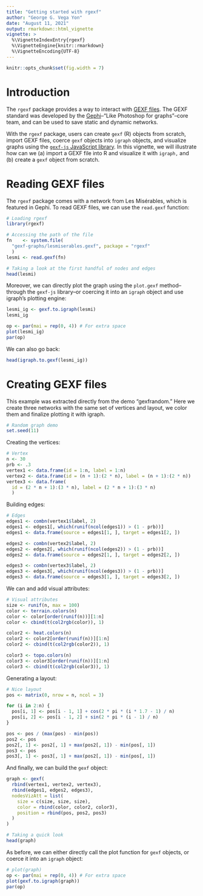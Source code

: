 ```yaml
---
title: "Getting started with rgexf"
author: "George G. Vega Yon"
date: "August 11, 2021"
output: rmarkdown::html_vignette
vignette: >
  %\VignetteIndexEntry{rgexf}
  %\VignetteEngine{knitr::rmarkdown}
  %\VignetteEncoding{UTF-8}
---
```


```r
knitr::opts_chunk$set(fig.width = 7)
```

# Introduction

The `rgexf` package provides a way to interact with [GEXF files](https://gephi.org/gexf/format/).
The GEXF standard was developed by the [Gephi](https://gephi.org/)--"Like Photoshop for graphs"--core team, 
and can be used to save static and dynamic networks.

With the `rgexf` package, users can create `gexf` (R) objects from scratch,
import GEXF files, coerce `gexf` objects into `igraph` objects, and
visualize graphs using the [`gexf-js` JavaScript library](https://github.com/raphv/gexf-js).
In this vignette, we will illustrate how can we (a) import a GEXF file into R
and visualize it with `igraph,` and (b) create a `gexf` object from scratch.

# Reading GEXF files

The `rgexf` package comes with a network from Les Misérables, which is
featured in Gephi. To read GEXF files, we can use the `read.gexf` function:

```r
# Loading rgexf
library(rgexf)

# Accessing the path of the file
fn    <- system.file(
  "gexf-graphs/lesmiserables.gexf", package = "rgexf"
  )
lesmi <- read.gexf(fn)

# Taking a look at the first handful of nodes and edges
head(lesmi)
```

Moreover, we can directly plot the graph using the `plot.gexf` method--through
the `gexf-js` library--or coercing it into an `igraph` object and use
igraph's plotting engine:

```r
lesmi_ig <- gexf.to.igraph(lesmi)
lesmi_ig

op <- par(mai = rep(0, 4)) # For extra space
plot(lesmi_ig)
par(op)
```

We can also go back:

```r
head(igraph.to.gexf(lesmi_ig))
```

# Creating GEXF files

This example was extracted directly from the demo "gexfrandom." Here
we create three networks with the same set of vertices and layout,
we color them and finalize plotting it with igraph.

```r
# Random graph demo
set.seed(11)
```

Creating the vertices:

```r
# Vertex
n <- 30
prb <- .3
vertex1 <- data.frame(id = 1:n, label = 1:n)
vertex2 <- data.frame(id = (n + 1):(2 * n), label = (n + 1):(2 * n))
vertex3 <- data.frame(
  id = (2 * n + 1):(3 * n), label = (2 * n + 1):(3 * n)
  )
```

Building edges:

```r
# Edges
edges1 <- combn(vertex1$label, 2)
edges1 <- edges1[, which(runif(ncol(edges1)) > (1 - prb))]
edges1 <- data.frame(source = edges1[1, ], target = edges1[2, ])

edges2 <- combn(vertex2$label, 2)
edges2 <- edges2[, which(runif(ncol(edges2)) > (1 - prb))]
edges2 <- data.frame(source = edges2[1, ], target = edges2[2, ])

edges3 <- combn(vertex3$label, 2)
edges3 <- edges3[, which(runif(ncol(edges3)) > (1 - prb))]
edges3 <- data.frame(source = edges3[1, ], target = edges3[2, ])
```

We can and add visual attributes:

```r
# Visual attributes
size <- runif(n, max = 100)
color <- terrain.colors(n)
color <- color[order(runif(n))][1:n]
color <- cbind(t(col2rgb(color)), 1)

color2 <- heat.colors(n)
color2 <- color2[order(runif(n))][1:n]
color2 <- cbind(t(col2rgb(color2)), 1)

color3 <- topo.colors(n)
color3 <- color3[order(runif(n))][1:n]
color3 <- cbind(t(col2rgb(color3)), 1)
```

Generating a layout:

```r
# Nice layout
pos <- matrix(0, nrow = n, ncol = 3)

for (i in 2:n) {
  pos[i, 1] <- pos[i - 1, 1] + cos(2 * pi * (i * 1.7 - 1) / n)
  pos[i, 2] <- pos[i - 1, 2] + sin(2 * pi * (i - 1) / n)
}

pos <- pos / (max(pos) - min(pos))
pos2 <- pos
pos2[, 1] <- pos2[, 1] + max(pos2[, 1]) - min(pos[, 1])
pos3 <- pos
pos3[, 1] <- pos3[, 1] + max(pos2[, 1]) - min(pos[, 1])
```

And finally, we can build the `gexf` object:

```r
graph <- gexf(
  rbind(vertex1, vertex2, vertex3),
  rbind(edges1, edges2, edges3),
  nodesVizAtt = list(
    size = c(size, size, size),
    color = rbind(color, color2, color3),
    position = rbind(pos, pos2, pos3)
  )
)

# Taking a quick look
head(graph)
```

As before, we can either directly call the plot function
for `gexf` objects, or coerce it into an `igraph` object:

```r
# plot(graph) 
op <- par(mai = rep(0, 4)) # For extra space
plot(gexf.to.igraph(graph))
par(op)
```
